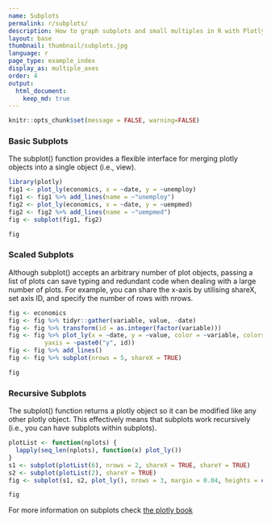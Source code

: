 ```yaml
---
name: Subplots
permalink: r/subplots/
description: How to graph subplots and small multiples in R with Plotly.
layout: base
thumbnail: thumbnail/subplots.jpg
language: r
page_type: example_index
display_as: multiple_axes
order: 4
output:
  html_document:
    keep_md: true
---
```


```r
knitr::opts_chunk$set(message = FALSE, warning=FALSE)
```
### Basic Subplots

The subplot() function provides a flexible interface for merging plotly objects into a single object (i.e., view).

```r
library(plotly)
fig1 <- plot_ly(economics, x = ~date, y = ~unemploy)
fig1 <- fig1 %>% add_lines(name = ~"unemploy")
fig2 <- plot_ly(economics, x = ~date, y = ~uempmed)
fig2 <- fig2 %>% add_lines(name = ~"uempmed")
fig <- subplot(fig1, fig2)

fig
```

### Scaled Subplots

Although subplot() accepts an arbitrary number of plot objects, passing a list of plots can save typing and redundant code when dealing with a large number of plots. For example, you can share the x-axis by utilising shareX, set axis ID, and specify the number of rows with nrows.

```r

fig <- economics
fig <- fig %>% tidyr::gather(variable, value, -date)
fig <- fig %>% transform(id = as.integer(factor(variable)))
fig <- fig %>% plot_ly(x = ~date, y = ~value, color = ~variable, colors = "Dark2",
          yaxis = ~paste0("y", id))
fig <- fig %>% add_lines()
fig <- fig %>% subplot(nrows = 5, shareX = TRUE)

fig
```

### Recursive Subplots

The subplot() function returns a plotly object so it can be modified like any other plotly object. This effectively means that subplots work recursively (i.e., you can have subplots within subplots).

```r
plotList <- function(nplots) {
  lapply(seq_len(nplots), function(x) plot_ly())
}
s1 <- subplot(plotList(6), nrows = 2, shareX = TRUE, shareY = TRUE)
s2 <- subplot(plotList(2), shareY = TRUE)
fig <- subplot(s1, s2, plot_ly(), nrows = 3, margin = 0.04, heights = c(0.6, 0.3, 0.1))

fig
```

For more information on subplots check [the plotly book](https://cpsievert.github.io/plotly_book/merging-plotly-objects.html)
